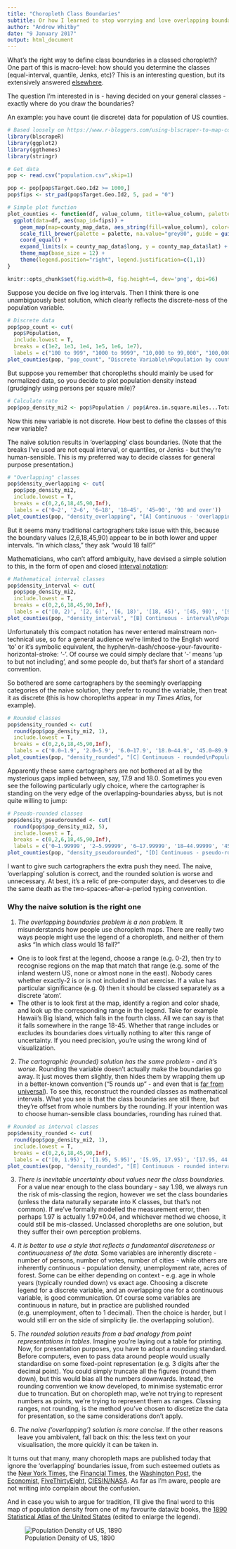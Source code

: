 ```yaml
---
title: "Choropleth Class Boundaries"
subtitle: Or how I learned to stop worrying and love overlapping boundaries
author: "Andrew Whitby"
date: "9 January 2017"
output: html_document
---
```


What's the right way to define class boundaries in a classed choropleth? One part of this is macro-level: how should you determine the classes (equal-interval, quantile, Jenks, etc)? This is an interesting question, but its extensively answered [elsewhere](http://axismaps.github.io/thematic-cartography/articles/choropleth.html).

The question I'm interested in is - having decided on your general classes - exactly where do you draw the boundaries?

An example: you have count (ie discrete) data for population of US counties.

```r
# Based loosely on https://www.r-bloggers.com/using-blscraper-to-map-county-unemployment-data/
library(blscrapeR)
library(ggplot2)
library(ggthemes)
library(stringr)
```
```r
# Get data
pop <- read.csv("population.csv",skip=1)
```
```r
pop <- pop[pop$Target.Geo.Id2 >= 1000,]
pop$fips <- str_pad(pop$Target.Geo.Id2, 5, pad = "0")

# Simple plot function
plot_counties <- function(df, value_column, title=value_column, palette="YlOrBr") {
  ggplot(data=df, aes(map_id=fips)) +
    geom_map(map=county_map_data, aes_string(fill=value_column), color="white", size=0.1) +
    scale_fill_brewer(palette = palette, na.value="grey80", guide = guide_legend(title = title)) +
    coord_equal() +
    expand_limits(x = county_map_data$long, y = county_map_data$lat) +
    theme_map(base_size = 12) + 
    theme(legend.position="right", legend.justification=c(1,1))
}

knitr::opts_chunk$set(fig.width=8, fig.height=4, dev='png', dpi=96)
```

Suppose you decide on five log intervals. Then I think there is one unambiguously best solution, which clearly reflects the discrete-ness of the population variable.

```r
# Discrete data
pop$pop_count <- cut(
  pop$Population,
  include.lowest = T,
  breaks = c(1e2, 1e3, 1e4, 1e5, 1e6, 1e7),
  labels = c("100 to 999", "1000 to 9999", "10,000 to 99,000", "100,000 to 999,999", "1,000,000 to 9,999,999"))
plot_counties(pop, "pop_count", "Discrete Variable\nPopulation by county",  "Blues")
```

But suppose you remember that choropleths should mainly be used for normalized data, so you decide to plot population density instead (grudgingly using persons per square mile)?

```r
# Calculate rate
pop$pop_density_mi2 <- pop$Population / pop$Area.in.square.miles...Total.area
```

Now this new variable is not discrete. How best to define the classes of this new variable?

The naive solution results in 'overlapping' class boundaries. (Note that the breaks I've used are not equal interval, or quantiles, or Jenks - but they're human-sensible. This is my preferred way to decide classes for general purpose presentation.)

```r
# "Overlapping" classes
pop$density_overlapping <- cut(
  pop$pop_density_mi2,
  include.lowest = T,
  breaks = c(0,2,6,18,45,90,Inf),
  labels = c('0–2', '2–6', '6–18', '18–45', '45–90', '90 and over'))
plot_counties(pop, "density_overlapping", "[A] Continuous - 'overlapping'\nPopulation density (per sq km)\n")
```

But it seems many traditional cartographers take issue with this, because the boundary values (2,6,18,45,90) appear to be in both lower and upper intervals. "In which class," they ask "would 18 fall?"

Mathematicians, who can't afford ambiguity, have devised a simple solution to this, in the form of open and closed [interval notation](https://en.wikipedia.org/wiki/Interval_(mathematics)#Notations_for_intervals):

```r
# Mathematical interval classes
pop$density_interval <- cut(
  pop$pop_density_mi2,
  include.lowest = T,
  breaks = c(0,2,6,18,45,90,Inf),
  labels = c('[0, 2)', '[2, 6)', '[6, 18)', '[18, 45)', '[45, 90)', '[90, ∞)'))
plot_counties(pop, "density_interval", "[B] Continuous - interval\nPopulation density (per sq km)")
```

Unfortunately this compact notation has never entered mainstream non-technical use, so for a general audience we're limited to the English word 'to' or it's symbolic equivalent, the hyphen/n-dash/choose-your-favourite-horizontal-stroke: '-'. Of course we could simply declare that '-' means 'up to but not including', and some people do, but that's far short of a standard convention.

So bothered are some cartographers by the seemingly overlapping categories of the naive solution, they prefer to round the variable, then treat it as discrete (this is how choropleths appear in my *Times Atlas*, for example).

```r
# Rounded classes
pop$density_rounded <- cut(
  round(pop$pop_density_mi2, 1),
  include.lowest = T,
  breaks = c(0,2,6,18,45,90,Inf),
  labels = c('0.0–1.9', '2.0–5.9', '6.0–17.9', '18.0–44.9', '45.0–89.9', '90.0 and over'))
plot_counties(pop, "density_rounded", "[C] Continuous - rounded\nPopulation density (per sq km)")
```

Apparently these same cartographers are not bothered at all by the mysterious gaps implied between, say, 17.9 and 18.0. Sometimes you even see the following particularly ugly choice, where the cartographer is standing on the very edge of the overlapping-boundaries abyss, but is not quite willing to jump: 

```r
# Pseudo-rounded classes
pop$density_pseudorounded <- cut(
  round(pop$pop_density_mi2, 5),
  include.lowest = T,
  breaks = c(0,2,6,18,45,90,Inf),
  labels = c('0–1.99999', '2–5.99999', '6–17.99999', '18–44.99999', '45–89.99999', '90 and over'))
plot_counties(pop, "density_pseudorounded", "[D] Continuous - pseudo-rounded\nPopulation density (per sq km)")
```

I want to give such cartographers the extra push they need. The naive, 'overlapping' solution is correct, and the rounded solution is worse and unnecessary. At best, it's a relic of pre-computer days, and deserves to die the same death as the two-spaces-after-a-period typing convention.

### Why the naive solution is the right one

1. *The overlapping boundaries problem is a non problem.* It misunderstands how people use choropleth maps. There are really two ways people might use the legend of a choropleth, and neither of them asks "In which class would 18 fall?"
 - One is to look first at the legend, choose a range (e.g. 0-2), then try to recognise regions on the map that match that range (e.g. some of the inland western US, none or almost none in the east). Nobody cares whether exactly-2 is or is not included in that exercise. If a value has particular significance (e.g. 0) then it should be classed separately as a discrete 'atom'.
 - The other is to look first at the map, identify a region and color shade, and look up the corresponding range in the legend. Take for example Hawaii's Big Island, which falls in the fourth class. All we can say is that it falls somewhere in the range 18-45. Whether that range includes or excludes its boundaries does virtually nothing to alter this range of uncertainty. If you need precision, you're using the wrong kind of visualization.
 
 2. *The cartographic (rounded) solution has the same problem - and it's worse.* Rounding the variable doesn't actually make the boundaries go away. It just moves them slightly, then hides them by wrapping them up in a better-known convention ("5 rounds up" - and even that is [far from universal](https://en.wikipedia.org/wiki/Rounding#Tie-breaking)). To see this, reconstruct the rounded classes as mathematical intervals. What you see is that the class boundaries are still there, but they're offset from whole numbers by the rounding. If your intention was to choose human-sensible class boundaries, rounding has ruined that.

```r
# Rounded as interval classes
pop$density_rounded <- cut(
  round(pop$pop_density_mi2, 1),
  include.lowest = T,
  breaks = c(0,2,6,18,45,90,Inf),
  labels = c('[0, 1.95)', '[1.95, 5.95)', '[5.95, 17.95)', '[17.95, 44.95)', '[44.95, 89.95)', '[89.95, ∞)'))
plot_counties(pop, "density_rounded", "[E] Continuous - rounded interval\nPopulation density (per sq km)")
```

3. *There is inevitable uncertainty about values near the class boundaries.* For a value near enough to the class boundary - say 1.98, we always run the risk of mis-classing the region, however we set the class boundaries (unless the data naturally separate into K classes, but that's not common). If we've formally modelled the measurement error, then perhaps 1.97 is actually 1.97±0.04, and whichever method we choose, it could still be mis-classed. Unclassed choropleths are one solution, but they suffer their own perception problems.

4. *It is better to use a style that reflects a fundamental discreteness or continuousness of the data.* Some variables are inherently discrete - number of persons, number of votes, number of cities - while others are inherently continuous - population density, unemployment rate, acres of forest. Some can be either depending on context - e.g. age in whole years (typically rounded down) vs exact age. Choosing a discrete legend for a discrete variable, and an overlapping one for a continuous variable, is good communication. Of course some variables are continuous in nature, but in practice are published rounded (e.g. unemployment, often to 1 decimal). Then the choice is harder, but I would still err on the side of simplicity (ie. the overlapping solution).

5. *The rounded solution results from a bad analogy from point representations in tables.* Imagine you're laying out a table for printing. Now, for presentation purposes, you have to adopt a rounding standard. Before computers, even to pass data around people would usually standardise on some fixed-point representation (e.g. 3 digits after the decimal point). You could simply truncate all the figures (round them down), but this would bias all the numbers downwards. Instead, the rounding convention we know developed, to minimise systematic error due to truncation. But on choropleth map, we're not trying to represent numbers as points, we're trying to represent them as ranges. Classing ranges, not rounding, is the method you've chosen to discretize the data for presentation, so the same considerations don't apply.

6. *The naive ('overlapping') solution is more concise.* If the other reasons leave you ambivalent, fall back on this: the less text on your visualisation, the more quickly it can be taken in.

It turns out that many, many choropleth maps are published today that ignore the 'overlapping' boundaries issue, from such esteemed outlets as the [New York Times](https://static01.nyt.com/newsgraphics/2016/11/01/election-map-forms/738e8fe0f4e6d89ec6cb63555d3deb92e772f916/top.png), the [Financial Times](https://www.ft.com/content/70adb9ca-0103-3ea9-887f-1cdf4b08bc80), the [Washington Post](https://www.washingtonpost.com/news/wonk/wp/2016/12/24/where-the-heaviest-drinking-americans-live/), the [Economist](http://www.economist.com/sites/default/files/201030ASM923.gif), [FiveThirtyEight](https://fivethirtyeight.com/features/how-americans-die-may-depend-on-where-they-live/), [CIESIN/NASA](http://sedac.ciesin.columbia.edu/downloads/maps/gpw-v4/gpw-v4-population-density-adjusted-to-2015-unwpp-country-totals/gpw-v4-un-adjusted-population-density-global-2015.png). As far as I'm aware, people are not writing into complain about the confusion.

And in case you wish to argue for tradition, I'll give the final word to this map of population density from one of my favourite dataviz books, the [1890 Statistical Atlas of the United States](https://www.loc.gov/resource/g3701gm.gct00010/?sp=18) (edited to enlarge the legend).

![Population Density of US, 1890](ca000018.jpg)